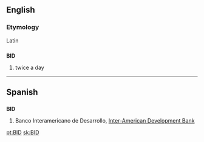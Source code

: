 {{also|bid}}
{{wikipedia|dab=bid}}
==English==

===Etymology===
Latin

==={{initialism}}===
'''BID'''

# twice a day

----

==Spanish==

==={{abbreviation|es}}===
'''BID'''

# Banco Interamericano de Desarrollo, [[Inter-American Development Bank]]

[[pt:BID]]
[[sk:BID]]